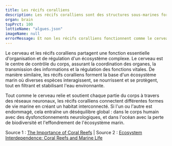 ---
title: Les récifs coralliens
description: Les récifs coralliens sont des structures sous-marines formées par l'accumulation de coraux vivants et morts, abritant une biodiversité marine exceptionnelle et jouant un rôle crucial dans la protection des côtes et la régulation des écosystèmes marins.
organ: brain
topPrct: 100
lottieName: "algues.json"
imageName: null
errorMessage: Et non les récifs coralliens fonctionnent comme le cerveau.
---
Le cerveau et les récifs coralliens partagent une fonction essentielle d'organisation et de régulation d'un écosystème complexe. Le cerveau est le centre de contrôle du corps, assurant la coordination des organes, la transmission des informations et la régulation des fonctions vitales. De manière similaire, les récifs coralliens forment la base d'un écosystème marin où diverses espèces interagissent, se nourrissent et se protègent, tout en filtrant et stabilisant l'eau environnante.

Tout comme le cerveau relie et soutient chaque partie du corps à travers des réseaux neuronaux, les récifs coralliens connectent différentes formes de vie marine en créant un habitat interconnecté. Si l'un ou l'autre est endommagé, cela entraîne un déséquilibre global : dans le corps humain avec des dysfonctionnements neurologiques, et dans l'océan avec la perte de biodiversité et l'effondrement de l'écosystème marin.

Source 1 : [The Importance of Coral Reefs](https://www.unep.org) | Source 2 : [Ecosystem Interdependence: Coral Reefs and Marine Life](https://ocean.si.edu)

